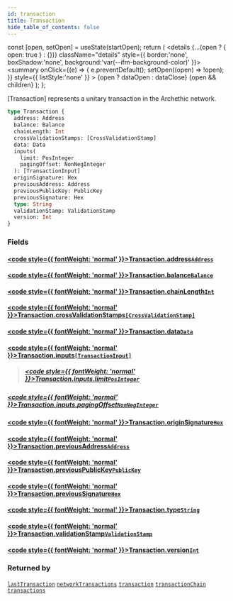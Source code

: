 ```yaml
---
id: transaction
title: Transaction
hide_table_of_contents: false
---
```







  const [open, setOpen] = useState(startOpen);
  return (
    <details {...(open ? { open: true } : {})} className="details" style={{ border:'none', boxShadow:'none', background:'var(--ifm-background-color)' }}>
      <summary
        onClick={(e) => {
          e.preventDefault();
          setOpen((open) => !open);
        }}
        style={{ listStyle:'none' }}
      >
      {open ? dataOpen : dataClose}
      </summary>
      {open && children}
    </details>
  );
};








[Transaction] represents a unitary transaction in the Archethic network.


```graphql
type Transaction {
  address: Address
  balance: Balance
  chainLength: Int
  crossValidationStamps: [CrossValidationStamp]
  data: Data
  inputs(
    limit: PosInteger
    pagingOffset: NonNegInteger
  ): [TransactionInput]
  originSignature: Hex
  previousAddress: Address
  previousPublicKey: PublicKey
  previousSignature: Hex
  type: String
  validationStamp: ValidationStamp
  version: Int
}
```




### Fields

#### [<code style={{ fontWeight: 'normal' }}>Transaction.<b>address</b></code>](#)<Bullet />[`Address`](/build/api/schema/scalars/address) <Badge class="badge badge--secondary" text="scalar"/> 
> 
> 
> 
> 

#### [<code style={{ fontWeight: 'normal' }}>Transaction.<b>balance</b></code>](#)<Bullet />[`Balance`](/build/api/schema/objects/balance) <Badge class="badge badge--secondary" text="object"/> 
> 
> 
> 
> 

#### [<code style={{ fontWeight: 'normal' }}>Transaction.<b>chainLength</b></code>](#)<Bullet />[`Int`](/build/api/schema/scalars/int) <Badge class="badge badge--secondary" text="scalar"/> 
> 
> 
> 
> 

#### [<code style={{ fontWeight: 'normal' }}>Transaction.<b>crossValidationStamps</b></code>](#)<Bullet />[`[CrossValidationStamp]`](/build/api/schema/objects/cross-validation-stamp) <Badge class="badge badge--secondary" text="list"/> <Badge class="badge badge--secondary" text="object"/> 
> 
> 
> 
> 

#### [<code style={{ fontWeight: 'normal' }}>Transaction.<b>data</b></code>](#)<Bullet />[`Data`](/build/api/schema/objects/data) <Badge class="badge badge--secondary" text="object"/> 
> 
> 
> 
> 

#### [<code style={{ fontWeight: 'normal' }}>Transaction.<b>inputs</b></code>](#)<Bullet />[`[TransactionInput]`](/build/api/schema/objects/transaction-input) <Badge class="badge badge--secondary" text="list"/> <Badge class="badge badge--secondary" text="object"/> 
> 
> 
> 
> ##### [<code style={{ fontWeight: 'normal' }}>Transaction.inputs.<b>limit</b></code>](#)<Bullet />[`PosInteger`](/build/api/schema/scalars/pos-integer) <Badge class="badge badge--secondary" text="scalar"/> 
> 
> 
> 
> 

##### [<code style={{ fontWeight: 'normal' }}>Transaction.inputs.<b>pagingOffset</b></code>](#)<Bullet />[`NonNegInteger`](/build/api/schema/scalars/non-neg-integer) <Badge class="badge badge--secondary" text="scalar"/> 
> 
> 
> 
> 

#### [<code style={{ fontWeight: 'normal' }}>Transaction.<b>originSignature</b></code>](#)<Bullet />[`Hex`](/build/api/schema/scalars/hex) <Badge class="badge badge--secondary" text="scalar"/> 
> 
> 
> 
> 

#### [<code style={{ fontWeight: 'normal' }}>Transaction.<b>previousAddress</b></code>](#)<Bullet />[`Address`](/build/api/schema/scalars/address) <Badge class="badge badge--secondary" text="scalar"/> 
> 
> 
> 
> 

#### [<code style={{ fontWeight: 'normal' }}>Transaction.<b>previousPublicKey</b></code>](#)<Bullet />[`PublicKey`](/build/api/schema/scalars/public-key) <Badge class="badge badge--secondary" text="scalar"/> 
> 
> 
> 
> 

#### [<code style={{ fontWeight: 'normal' }}>Transaction.<b>previousSignature</b></code>](#)<Bullet />[`Hex`](/build/api/schema/scalars/hex) <Badge class="badge badge--secondary" text="scalar"/> 
> 
> 
> 
> 

#### [<code style={{ fontWeight: 'normal' }}>Transaction.<b>type</b></code>](#)<Bullet />[`String`](/build/api/schema/scalars/string) <Badge class="badge badge--secondary" text="scalar"/> 
> 
> 
> 
> 

#### [<code style={{ fontWeight: 'normal' }}>Transaction.<b>validationStamp</b></code>](#)<Bullet />[`ValidationStamp`](/build/api/schema/objects/validation-stamp) <Badge class="badge badge--secondary" text="object"/> 
> 
> 
> 
> 

#### [<code style={{ fontWeight: 'normal' }}>Transaction.<b>version</b></code>](#)<Bullet />[`Int`](/build/api/schema/scalars/int) <Badge class="badge badge--secondary" text="scalar"/> 
> 
> 
> 
> 



### Returned by

[`lastTransaction`](/build/api/schema/queries/last-transaction)  <Badge class="badge badge--secondary" text="query"/><Bullet />[`networkTransactions`](/build/api/schema/queries/network-transactions)  <Badge class="badge badge--secondary" text="query"/><Bullet />[`transaction`](/build/api/schema/queries/transaction)  <Badge class="badge badge--secondary" text="query"/><Bullet />[`transactionChain`](/build/api/schema/queries/transaction-chain)  <Badge class="badge badge--secondary" text="query"/><Bullet />[`transactions`](/build/api/schema/queries/transactions)  <Badge class="badge badge--secondary" text="query"/>

